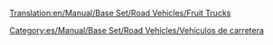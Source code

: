[[Translation:en/Manual/Base Set/Road Vehicles/Fruit Trucks]]

{{es/Manual/Base Set/Road Vehicles/Vehículo de carretera|nombre    = Camión de Fruta Balogh
  |imagen    = en/Manual/Base Set/Road Vehicles/Balogh Fruit Truck.png
  |precio    = 9.676 € (4,838 £)
  |velocidad = 48 km/h (30 mph)
  |coste     = 842 € (421 £)
  |diseño    = 1935
  |duración  = 15
  |capacidad = 18 toneladas de fruta
}}
{{es/Manual/Base Set/Road Vehicles/Vehículo de carretera|nombre    = Camión de Fruta Uhl
  |imagen    = en/Manual/Base Set/Road Vehicles/Uhl Fruit Truck.png
  |precio    = 12.136 € (6.068 £)
  |velocidad = 88 km/h (55 mph)
  |coste     = 1.574 € (787 £)
  |diseño    = 1978
  |duración  = 15
  |capacidad = 20 toneladas de fruta
}}
{{es/Manual/Base Set/Road Vehicles/Vehículo de carretera|nombre    = Camión de Fruta Kelling
  |imagen    = en/Manual/Base Set/Road Vehicles/Kelling Fruit Truck.png
  |precio    = 12.956 € (6.478 £)
  |velocidad = 112 km/h (70 mph)
  |coste     = 2.250 € (1.125 £)
  |diseño    = 2012
  |duración  = 15
  |capacidad = 23 toneladas de fruta
}}


[[Category:es/Manual/Base Set/Road Vehicles/Vehículos de carretera]]